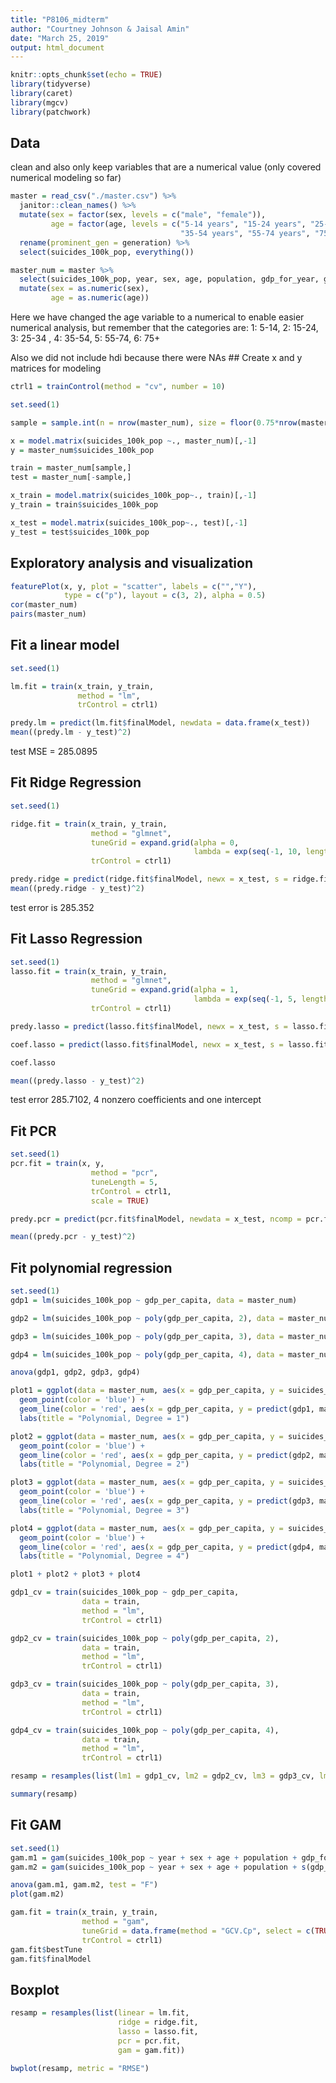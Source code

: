 ```yaml
---
title: "P8106_midterm"
author: "Courtney Johnson & Jaisal Amin"
date: "March 25, 2019"
output: html_document
---
```


```r
knitr::opts_chunk$set(echo = TRUE)
library(tidyverse)
library(caret)
library(mgcv)
library(patchwork)
```

## Data

clean and also only keep variables that are a numerical value (only covered numerical modeling so far)
```r
master = read_csv("./master.csv") %>%
  janitor::clean_names() %>%
  mutate(sex = factor(sex, levels = c("male", "female")),
         age = factor(age, levels = c("5-14 years", "15-24 years", "25-34 years", 
                                      "35-54 years", "55-74 years", "75+ years"))) %>%
  rename(prominent_gen = generation) %>%
  select(suicides_100k_pop, everything())

master_num = master %>%
  select(suicides_100k_pop, year, sex, age, population, gdp_for_year, gdp_per_capita)  %>%
  mutate(sex = as.numeric(sex),
         age = as.numeric(age))
```
Here we have changed the age variable to a numerical to enable easier numerical analysis, but remember that the categories are: 1: 5-14, 2: 15-24, 3: 25-34 , 4: 35-54, 5: 55-74, 6: 75+

Also we did not include hdi because there were NAs
## Create x and y matrices for modeling
```r
ctrl1 = trainControl(method = "cv", number = 10)

set.seed(1)

sample = sample.int(n = nrow(master_num), size = floor(0.75*nrow(master_num)), replace = F)

x = model.matrix(suicides_100k_pop ~., master_num)[,-1]
y = master_num$suicides_100k_pop

train = master_num[sample,]
test = master_num[-sample,]

x_train = model.matrix(suicides_100k_pop~., train)[,-1]
y_train = train$suicides_100k_pop

x_test = model.matrix(suicides_100k_pop~., test)[,-1]
y_test = test$suicides_100k_pop
```

## Exploratory analysis and visualization
```r
featurePlot(x, y, plot = "scatter", labels = c("","Y"),
            type = c("p"), layout = c(3, 2), alpha = 0.5)
cor(master_num)
pairs(master_num)
```

## Fit a linear model
```r
set.seed(1)

lm.fit = train(x_train, y_train,
               method = "lm",
               trControl = ctrl1)

predy.lm = predict(lm.fit$finalModel, newdata = data.frame(x_test))
mean((predy.lm - y_test)^2)
```
test MSE = 285.0895

## Fit Ridge Regression
```r
set.seed(1)

ridge.fit = train(x_train, y_train,
                  method = "glmnet",
                  tuneGrid = expand.grid(alpha = 0,
                                         lambda = exp(seq(-1, 10, length = 100))),
                  trControl = ctrl1)

predy.ridge = predict(ridge.fit$finalModel, newx = x_test, s = ridge.fit$bestTune$lambda, type = "response")
mean((predy.ridge - y_test)^2)
```
test error is 285.352

## Fit Lasso Regression
```r
set.seed(1)
lasso.fit = train(x_train, y_train,
                  method = "glmnet",
                  tuneGrid = expand.grid(alpha = 1,
                                         lambda = exp(seq(-1, 5, length = 100))),
                  trControl = ctrl1)

predy.lasso = predict(lasso.fit$finalModel, newx = x_test, s = lasso.fit$bestTune$lambda, type = "response")

coef.lasso = predict(lasso.fit$finalModel, newx = x_test, s = lasso.fit$bestTune$lambda, type = "coefficients")

coef.lasso

mean((predy.lasso - y_test)^2)
```
test error 285.7102, 4 nonzero coefficients and one intercept

## Fit PCR
```r
set.seed(1)
pcr.fit = train(x, y,
                  method = "pcr",
                  tuneLength = 5,
                  trControl = ctrl1,
                  scale = TRUE)

predy.pcr = predict(pcr.fit$finalModel, newdata = x_test, ncomp = pcr.fit$bestTune$ncomp)

mean((predy.pcr - y_test)^2)
```



## Fit polynomial regression
```r
set.seed(1)
gdp1 = lm(suicides_100k_pop ~ gdp_per_capita, data = master_num)

gdp2 = lm(suicides_100k_pop ~ poly(gdp_per_capita, 2), data = master_num)

gdp3 = lm(suicides_100k_pop ~ poly(gdp_per_capita, 3), data = master_num)

gdp4 = lm(suicides_100k_pop ~ poly(gdp_per_capita, 4), data = master_num)

anova(gdp1, gdp2, gdp3, gdp4)

plot1 = ggplot(data = master_num, aes(x = gdp_per_capita, y = suicides_100k_pop)) + 
  geom_point(color = 'blue') +
  geom_line(color = 'red', aes(x = gdp_per_capita, y = predict(gdp1, master_num))) +
  labs(title = "Polynomial, Degree = 1")

plot2 = ggplot(data = master_num, aes(x = gdp_per_capita, y = suicides_100k_pop)) + 
  geom_point(color = 'blue') +
  geom_line(color = 'red', aes(x = gdp_per_capita, y = predict(gdp2, master_num))) +
  labs(title = "Polynomial, Degree = 2")

plot3 = ggplot(data = master_num, aes(x = gdp_per_capita, y = suicides_100k_pop)) + 
  geom_point(color = 'blue') +
  geom_line(color = 'red', aes(x = gdp_per_capita, y = predict(gdp3, master_num))) +
  labs(title = "Polynomial, Degree = 3")

plot4 = ggplot(data = master_num, aes(x = gdp_per_capita, y = suicides_100k_pop)) + 
  geom_point(color = 'blue') +
  geom_line(color = 'red', aes(x = gdp_per_capita, y = predict(gdp4, master_num))) +
  labs(title = "Polynomial, Degree = 4")

plot1 + plot2 + plot3 + plot4

gdp1_cv = train(suicides_100k_pop ~ gdp_per_capita,
                data = train,
                method = "lm",
                trControl = ctrl1)

gdp2_cv = train(suicides_100k_pop ~ poly(gdp_per_capita, 2),
                data = train,
                method = "lm",
                trControl = ctrl1)

gdp3_cv = train(suicides_100k_pop ~ poly(gdp_per_capita, 3),
                data = train,
                method = "lm",
                trControl = ctrl1)

gdp4_cv = train(suicides_100k_pop ~ poly(gdp_per_capita, 4),
                data = train,
                method = "lm",
                trControl = ctrl1)

resamp = resamples(list(lm1 = gdp1_cv, lm2 = gdp2_cv, lm3 = gdp3_cv, lm4 = gdp4_cv))

summary(resamp)
```


## Fit GAM
```r
set.seed(1)
gam.m1 = gam(suicides_100k_pop ~ year + sex + age + population + gdp_for_year + gdp_per_capita, data = master_num)
gam.m2 = gam(suicides_100k_pop ~ year + sex + age + population + s(gdp_for_year) + gdp_per_capita, data = master_num)

anova(gam.m1, gam.m2, test = "F")
plot(gam.m2)

gam.fit = train(x_train, y_train,
                method = "gam",
                tuneGrid = data.frame(method = "GCV.Cp", select = c(TRUE, FALSE)),
                trControl = ctrl1)
gam.fit$bestTune
gam.fit$finalModel
```


## Boxplot
```r
resamp = resamples(list(linear = lm.fit,
                        ridge = ridge.fit,
                        lasso = lasso.fit,
                        pcr = pcr.fit,
                        gam = gam.fit))

bwplot(resamp, metric = "RMSE")
```